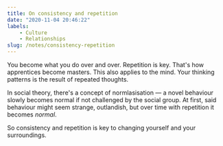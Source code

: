 ```yaml
---
title: On consistency and repetition
date: "2020-11-04 20:46:22"
labels:
    - Culture
    - Relationships
slug: /notes/consistency-repetition
---
```


You become what you do over and over. Repetition is key. That's how apprentices become masters. This also applies to the mind. Your thinking patterns is the result of repeated thoughts. 

In social theory, there's a concept of normlasisation — a novel behaviour slowly becomes normal if not challenged by the social group. At first, said behaviour might seem strange, outlandish, but over time with repetition it becomes _normal_. 

So consistency and repetition is key to changing yourself and your surroundings.
